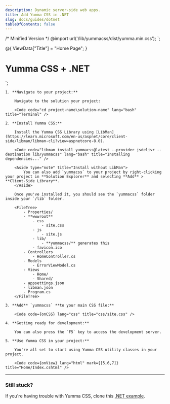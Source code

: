 ```yaml
---
description: Dynamic server-side web apps.
title: Add Yumma CSS in .NET
slug: docs/guides/dotnet
tableOfContents: false
---
```


/* Minified Version */
@import url('/lib/yummacss/dist/yumma.min.css');
`;

@{
    ViewData["Title"] = "Home Page";
}

<div class="h-1/1 ins">
  <h1 class="fs-xxl fw-500 tc-pink">Yumma CSS + .NET</h1>
</div>
`;

<Steps>

    1. **Navigate to your project:**

        Navigate to the solution your project:

        <Code code="cd project-name\solution-name" lang="bash" title="Terminal" />

    2. **Install Yumma CSS:**

        Install the Yumma CSS Library using [LibMan](https://learn.microsoft.com/en-us/aspnet/core/client-side/libman/libman-cli?view=aspnetcore-8.0).

        <Code code="libman install yummacss@latest --provider jsdelivr --destination lib/yummacss" lang="bash" title="Installing dependencies..." />

        <Aside type="note" title="Install without LibMan">
            You can also add `yummacss` to your project by right-clicking your project in **Solution Explorer** and selecting **Add** > **Client-Side Library**.
        </Aside>

        Once you've installed it, you should see the `yummacss` folder inside your `/lib` folder.

        <FileTree>
            - Properties/
            - **wwwroot**
                - css
                    - site.css
                - js
                    - site.js
                - lib/
                    - **yummacss/** generates this
                - favicon.ico
            - Controllers
                - HomeController.cs
            - Models
                - ErrorViewModel.cs
            - Views
                - Home/
                - Shared/
            - appsettings.json
            - libman.json
            - Program.cs
        </FileTree>

    3. **Add** `yummacss` **to your main CSS file:**

        <Code code={onCSS} lang="css" title="css/site.css" />

    4. **Getting ready for development:**

        You can also press the `F5` key to access the development server.

    5. **Use Yumma CSS in your project:**

        You're all set to start using Yumma CSS utility classes in your project.

        <Code code={onView} lang="html" mark={[5,6,7]} title="Home/Index.cshtml" />

</Steps>

---

### Still stuck?

If you're having trouble with Yumma CSS, clone this [.NET example](https://github.com/yumma-lib/dotnet-yummacss-example.git).

<Code
  code="git clone https://github.com/yumma-lib/dotnet-yummacss-example.git"
  lang="bash"
  title="Cloning repository..."
/>
